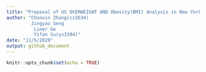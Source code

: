 ```yaml
---
title: "Proposal of US OVERWEIGHT AND Obesity(BMI) Analysis in New York"
author: "Chenxin Zhang(cz2634)
         Jingyao Geng 
          Liner Ge
          Yifan Su(ys3394)"
date: "11/5/2020"
output: github_document
---
```


```r
knitr::opts_chunk$set(echo = TRUE)
```



